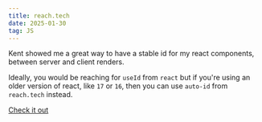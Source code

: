```yaml
---
title: reach.tech
date: 2025-01-30
tag: JS
---
```


Kent showed me a great way to have a stable id for my react components, between
server and client renders.

Ideally, you would be reaching for `useId` from `react` but if you're using an
older version of react, like `17` or `16`, then you can use `auto-id` from
`reach.tech` instead.

[Check it out](https://reach.tech/auto-id/)
